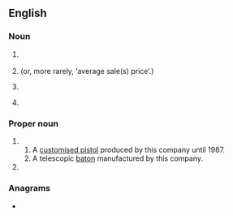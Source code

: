 {{also|asp|Asp}}
==English==

===Noun===
{{en-noun}}

# {{lb|en|computing}} {{initialism of|w:application service provider|lang=en}}
# {{lb|en|finance}} {{initialism of|w:average selling price|lang=en|dot=}} (or, more rarely, ‘average sale(s) price’.)
# {{lb|en|military}} {{initialism of|w:ammunition dump|ammunition supply point|lang=en}}
# {{lb|en|accessibility}} {{initialism of|[[accessibility]] / [[assistance]] / [[accompaniment]] [[service]] [[provider]]|lang=en}}

===Proper noun===
{{en-proper noun}}

# {{acronym of|lang=en|w:ASP, Inc.|Armament Systems and Procedures|dot=, a US manufacturer of batons, restraints, and other products targeted at police and security.}}
## A [[w:ASP (handgun)|customised pistol]] produced by this company until 1987.
## A telescopic [[baton]] manufactured by this company.
# {{initialism of|lang=en|w:Active Server Pages}}

===Anagrams===
* {{anagrams|en|a=aps|APS|APs|PAS|PAs|PSA|Pas|Psa.|SAP|SPA|Spa|pas|s.ap.|sap|spa}}